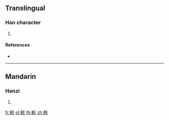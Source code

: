 {{character info/new}}
==Translingual==

===Han character===
{{Han char|rn=159|rad=車|as=06|sn=13|four=50082|canj=JJYVO}}

# {{defn|Han|sort=車06}}

====References====
* {{Han ref|kx=1243.060|dkj=38303|dj=1719.010|hdz=53532.030|uh=8F06|ud=36614|bh=E074|bd=57460}}

----

==Mandarin==

===Hanzi===
{{cmn-hanzi|pin=[[chūn]] ([[chun1]]), [[kǎi]] ([[kai3]])|wg=ch'un<sup>1</sup>, k'ai<sup>3</sup>}}

# {{defn|lang=cmn|sort=車06}}

[[fr:輆]]
[[pl:輆]]
[[th:輆]]
[[zh:輆]]
